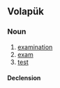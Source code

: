 ==Volapük==

===Noun===
{{vo-noun}}

# [[examination]] 
# [[exam]]
# [[test]]

====Declension====
{{vo-decl-noun}}